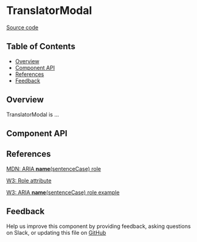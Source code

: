 
# TranslatorModal

[Source code](https://github.com/leemonade/bubbles/tree/main/packages/components/leemons/multilanguage/TranslatorModal)

## Table of Contents

<!-- START doctoc generated TOC please keep comment here to allow auto update -->
<!-- DON'T EDIT THIS SECTION, INSTEAD RE-RUN doctoc TO UPDATE -->

- [Overview](#overview)
- [Component API](#component-api)
- [References](#references)
- [Feedback](#feedback)

## Overview

TranslatorModal is ...

<ThemeProvider>
  <TranslatorModal />
</ThemeProvider>

## Component API

<Preview>
  <Story id="leemons-multilanguage-translator-modal--playground" />
</Preview>

<Props of={TranslatorModal} />

## References

[MDN: ARIA **name**(sentenceCase) role](https://developer.mozilla.org/en-US/docs/Web/Accessibility/ARIA/Roles/translator-modal_role)

[W3: Role attribute](https://www.w3.org/WAI/PF/HTML/wiki/RoleAttribute)

[W3: ARIA **name**(sentenceCase) role example](https://www.w3.org/TR/2016/WD-wai-aria-practices-1.1-20160317/examples/translator-modal/translator-modal.html)

## Feedback

Help us improve this component by providing feedback, asking questions on Slack, or updating this file on
[GitHub](https://github.com/leemonade/bubbles/edit/main/packages/components/leemons-multilanguage/TranslatorModal.mdx)
